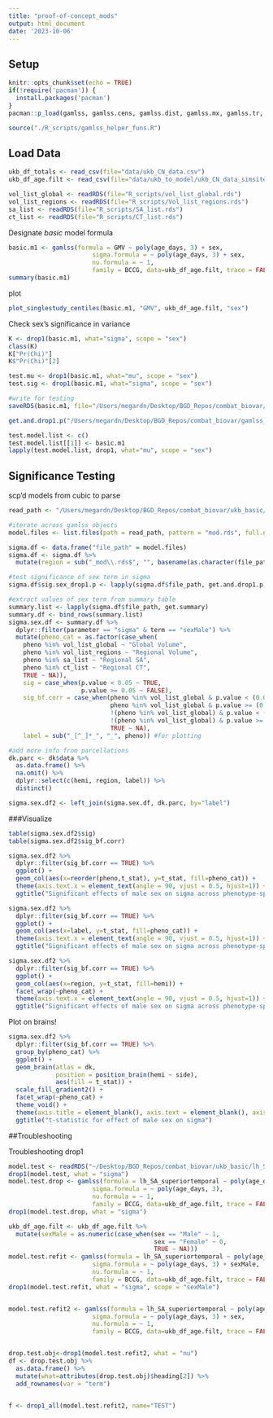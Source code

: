 ```yaml
---
title: "proof-of-concept_mods"
output: html_document
date: '2023-10-06'
---
```


## Setup

```r
knitr::opts_chunk$set(echo = TRUE)
if(!require('pacman')) {
  install.packages('pacman')
}
pacman::p_load(gamlss, gamlss.cens, gamlss.dist, gamlss.mx, gamlss.tr, ggplot2, tidyverse, ggpubr, skimr, gamlss.data, data.table, nlme, devtools, slider, tidymodels, broom.mixed, ggseg)

source("./R_scripts/gamlss_helper_funs.R")
```

## Load Data

```r
ukb_df_totals <- read_csv(file="data/ukb_CN_data.csv")
ukb_df_age.filt <- read_csv(file="data/ukb_to_model/ukb_CN_data_simsites.csv")

vol_list_global <- readRDS(file="R_scripts/vol_list_global.rds")
vol_list_regions <- readRDS(file="R_scripts/Vol_list_regions.rds")
sa_list <- readRDS(file="R_scripts/SA_list.rds")
ct_list <- readRDS(file="R_scripts/CT_list.rds")
```

Designate *basic* model formula

```r
basic.m1 <- gamlss(formula = GMV ~ poly(age_days, 3) + sex,
                       sigma.formula = ~ poly(age_days, 3) + sex,
                       nu.formula = ~ 1,
                       family = BCCG, data=ukb_df_age.filt, trace = FALSE)
summary(basic.m1)
```

plot

```r
plot_singlestudy_centiles(basic.m1, "GMV", ukb_df_age.filt, "sex")
```

Check sex's significance in variance

```r
K <- drop1(basic.m1, what="sigma", scope = "sex")
class(K)
K["Pr(Chi)"]
K$"Pr(Chi)"[2]

test.mu <- drop1(basic.m1, what="mu", scope = "sex")
test.sig <- drop1(basic.m1, what="sigma", scope = "sex")

#write for testing
saveRDS(basic.m1, file="/Users/megardn/Desktop/BGD_Repos/combat_biovar/gamlss_basic_test_mod.rds")

get.and.drop1.p("/Users/megardn/Desktop/BGD_Repos/combat_biovar/gamlss_basic_test_mod.rds", moment="sigma", term="sex")

test.model.list <- c()
test.model.list[[1]] <- basic.m1
lapply(test.model.list, drop1, what="mu", scope = "sex")
```

## Significance Testing

scp'd models from cubic to parse

```r
read_path <- "/Users/megardn/Desktop/BGD_Repos/combat_biovar/ukb_basic/" #path to bfp models
```

```r
#iterate across gamlss objects
model.files <- list.files(path = read_path, pattern = "mod.rds", full.names = TRUE)

sigma.df <- data.frame("file_path" = model.files)
sigma.df <- sigma.df %>%
  mutate(region = sub("_mod\\.rds$", "", basename(as.character(file_path))))

#test significance of sex term in sigma
sigma.df$sig.sex_drop1.p <- lapply(sigma.df$file_path, get.and.drop1.p, moment="sigma", term="sex")

#extract values of sex term from summary table
summary.list <- lapply(sigma.df$file_path, get.summary)
summary.df <- bind_rows(summary.list)
sigma.sex.df <- summary.df %>%
  dplyr::filter(parameter == "sigma" & term == "sexMale") %>%
  mutate(pheno_cat = as.factor(case_when(
    pheno %in% vol_list_global ~ "Global Volume",
    pheno %in% vol_list_regions ~ "Regional Volume",
    pheno %in% sa_list ~ "Regional SA",
    pheno %in% ct_list ~ "Regional CT",
    TRUE ~ NA)),
    sig = case_when(p.value < 0.05 ~ TRUE,
                    p.value >= 0.05 ~ FALSE),
    sig_bf.corr = case_when(pheno %in% vol_list_global & p.value < (0.05/length(vol_list_global)) ~ TRUE,
                            pheno %in% vol_list_global & p.value >= (0.05/length(vol_list_global)) ~ FALSE,
                            !(pheno %in% vol_list_global) & p.value < (0.05/length(ct_list)) ~ TRUE,
                            !(pheno %in% vol_list_global) & p.value >= (0.05/length(ct_list)) ~ FALSE,
                            TRUE ~ NA),
    label = sub("_[^_]*_", "_", pheno)) #for plotting

#add more info from parcellations
dk.parc <- dk$data %>%
  as.data.frame() %>%
  na.omit() %>%
  dplyr::select(c(hemi, region, label)) %>%
  distinct()

sigma.sex.df2 <- left_join(sigma.sex.df, dk.parc, by="label")
```

###Visualize

```r
table(sigma.sex.df2$sig)
table(sigma.sex.df2$sig_bf.corr)
```

```r
sigma.sex.df2 %>%
  dplyr::filter(sig_bf.corr == TRUE) %>%
  ggplot() +
  geom_col(aes(x=reorder(pheno,t_stat), y=t_stat, fill=pheno_cat)) + 
  theme(axis.text.x = element_text(angle = 90, vjust = 0.5, hjust=1)) +
  ggtitle("Significant effects of male sex on sigma across phenotype-specific brain charts")

sigma.sex.df2 %>%
  dplyr::filter(sig_bf.corr == TRUE) %>%
  ggplot() +
  geom_col(aes(x=label, y=t_stat, fill=pheno_cat)) + 
  theme(axis.text.x = element_text(angle = 90, vjust = 0.5, hjust=1)) +
  ggtitle("Significant effects of male sex on sigma across phenotype-specific brain charts")

sigma.sex.df2 %>%
  dplyr::filter(sig_bf.corr == TRUE) %>%
  ggplot() +
  geom_col(aes(x=region, y=t_stat, fill=hemi)) + 
  facet_wrap(~pheno_cat) +
  theme(axis.text.x = element_text(angle = 90, vjust = 0.5, hjust=1)) +
  ggtitle("Significant effects of male sex on sigma across phenotype-specific brain charts")
```

Plot on brains!

```r
sigma.sex.df2 %>%
  dplyr::filter(sig_bf.corr == TRUE) %>%
  group_by(pheno_cat) %>%
  ggplot() +
  geom_brain(atlas = dk, 
             position = position_brain(hemi ~ side),
             aes(fill = t_stat)) +
  scale_fill_gradient2() +
  facet_wrap(~pheno_cat) +
  theme_void() +
  theme(axis.title = element_blank(), axis.text = element_blank(), axis.ticks = element_blank()) +
  ggtitle("t-statistic for effect of male sex on sigma")
```

##Troubleshooting

Troubleshooting drop1

```r
model.test <- readRDS("~/Desktop/BGD_Repos/combat_biovar/ukb_basic/lh_SA_superiortemporal_ukb-CN-data-simsites_mod.rds")
drop1(model.test, what = "sigma")
model.test.drop <- gamlss(formula = lh_SA_superiortemporal ~ poly(age_days, 3) + sex,
                       sigma.formula = ~ poly(age_days, 3),
                       nu.formula = ~ 1,
                       family = BCCG, data=ukb_df_age.filt, trace = FALSE)
drop1(model.test.drop, what = "sigma")

ukb_df_age.filt <- ukb_df_age.filt %>%
  mutate(sexMale = as.numeric(case_when(sex == "Male" ~ 1,
                                        sex == "Female" ~ 0,
                                        TRUE ~ NA)))
model.test.refit <- gamlss(formula = lh_SA_superiortemporal ~ poly(age_days, 3) + sexMale,
                       sigma.formula = ~ poly(age_days, 3) + sexMale,
                       nu.formula = ~ 1,
                       family = BCCG, data=ukb_df_age.filt, trace = FALSE)
drop1(model.test.refit, what = "sigma", scope = "sexMale")


model.test.refit2 <- gamlss(formula = lh_SA_superiortemporal ~ poly(age_days, 3) + sex,
                       sigma.formula = ~ poly(age_days, 3) + sex,
                       nu.formula = ~ 1,
                       family = BCCG, data=ukb_df_age.filt, trace = FALSE)


drop.test.obj<-drop1(model.test.refit2, what = "nu")
df <- drop.test.obj %>%
  as.data.frame() %>%
  mutate(what=attributes(drop.test.obj)$heading[2]) %>%
  add_rownames(var = "term")


f <- drop1_all(model.test.refit2, name="TEST")
```